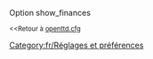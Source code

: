 {{fr/Amorce}}
Option show_finances

<small><<Retour à [[Main/fr/Openttd.cfg|openttd.cfg]]</small>
[[Category:fr/Réglages et préférences]]